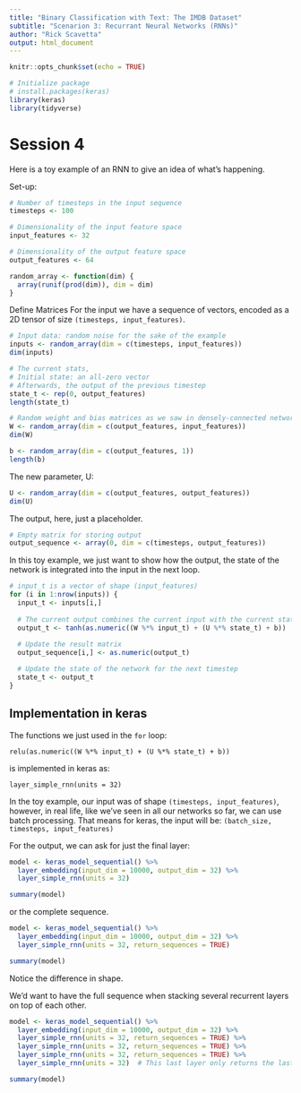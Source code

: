 ```yaml
---
title: "Binary Classification with Text: The IMDB Dataset"
subtitle: "Scenarion 3: Recurrant Neural Networks (RNNs)"
author: "Rick Scavetta"
output: html_document
---
```


```r
knitr::opts_chunk$set(echo = TRUE)

# Initialize package
# install.packages(keras)
library(keras)
library(tidyverse)
```

# Session 4

Here is a toy example of an RNN to give an idea of what's happening.

Set-up:

```r
# Number of timesteps in the input sequence
timesteps <- 100

# Dimensionality of the input feature space
input_features <- 32

# Dimensionality of the output feature space
output_features <- 64

random_array <- function(dim) {
  array(runif(prod(dim)), dim = dim)
}
```

Define Matrices
For the input we have a sequence of vectors, encoded as a 2D tensor of size `(timesteps, input_features)`.

```r
# Input data: random noise for the sake of the example
inputs <- random_array(dim = c(timesteps, input_features))
dim(inputs)
```

```r
# The current stats,
# Initial state: an all-zero vector
# Afterwards, the output of the previous timestep
state_t <- rep(0, output_features)
length(state_t)
```

```r
# Random weight and bias matrices as we saw in densely-connected networks
W <- random_array(dim = c(output_features, input_features))
dim(W)

```

```r
b <- random_array(dim = c(output_features, 1))
length(b)
```

The new parameter, U:

```r
U <- random_array(dim = c(output_features, output_features))
dim(U)
```

The output, here, just a placeholder.

```r
# Empty matrix for storing output
output_sequence <- array(0, dim = c(timesteps, output_features))
```

In this toy example, we just want to show how the output, the state of the network is integrated into the input in the next loop. 

```r
# input_t is a vector of shape (input_features)
for (i in 1:nrow(inputs)) {
  input_t <- inputs[i,]
  
  # The current output combines the current input with the current state (i.e. the previous output) 
  output_t <- tanh(as.numeric((W %*% input_t) + (U %*% state_t) + b))
  
  # Update the result matrix
  output_sequence[i,] <- as.numeric(output_t)

  # Update the state of the network for the next timestep
  state_t <- output_t
}
```

## Implementation in keras

The functions we just used in the `for` loop:

```
relu(as.numeric((W %*% input_t) + (U %*% state_t) + b))
```

is implemented in keras as:

```
layer_simple_rnn(units = 32)
```

In the toy example, our input was of shape `(timesteps, input_features)`, however, in real life, like we've seen in all our networks so far, we can use batch processing. That means for keras, the input will be: `(batch_size, timesteps, input_features)`

For the output, we can ask for just the final layer:

```r

model <- keras_model_sequential() %>% 
  layer_embedding(input_dim = 10000, output_dim = 32) %>% 
  layer_simple_rnn(units = 32)

summary(model)
```

or the complete sequence.

```r
model <- keras_model_sequential() %>% 
  layer_embedding(input_dim = 10000, output_dim = 32) %>% 
  layer_simple_rnn(units = 32, return_sequences = TRUE)

summary(model)
```

Notice the difference in shape.

We'd want to have the full sequence when stacking several recurrent layers on top of each other.

```r
model <- keras_model_sequential() %>% 
  layer_embedding(input_dim = 10000, output_dim = 32) %>% 
  layer_simple_rnn(units = 32, return_sequences = TRUE) %>% 
  layer_simple_rnn(units = 32, return_sequences = TRUE) %>%
  layer_simple_rnn(units = 32, return_sequences = TRUE) %>%
  layer_simple_rnn(units = 32)  # This last layer only returns the last outputs.

summary(model)
```
